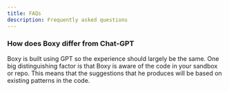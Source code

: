 ```yaml
---
title: FAQs
description: Frequently asked questions
---
```


### How does Boxy differ from Chat-GPT
Boxy is built using GPT so the experience should largely be the same. One big distinguishing factor is that Boxy is aware of the code in your sandbox or repo. This means that the suggestions that he produces will be based on existing patterns in the code. 

